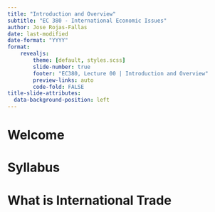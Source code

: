 ```yaml
---
title: "Introduction and Overview"
subtitle: "EC 380 - International Economic Issues"
author: Jose Rojas-Fallas
date: last-modified
date-format: "YYYY"
format:
    revealjs:
        theme: [default, styles.scss]
        slide-number: true
        footer: "EC380, Lecture 00 | Introduction and Overview"
        preview-links: auto
        code-fold: FALSE
title-slide-attributes: 
  data-background-position: left
---
```


# Welcome {.inverse .note}



# Syllabus {.inverse .note}



# What is International Trade {.inverse .note}